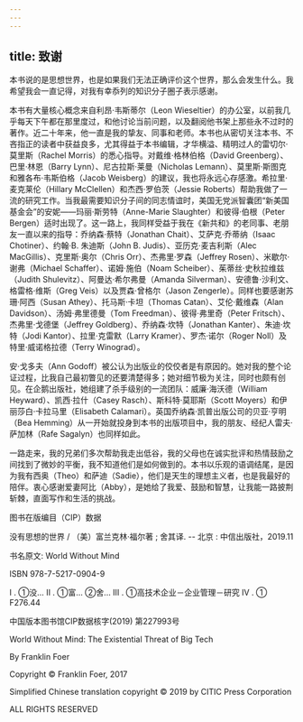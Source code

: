 ```yaml
---
---
---
```

title: 致谢
---




本书说的是思想世界，也是如果我们无法正确评价这个世界，那么会发生什么。我希望我会一直记得，对我有幸忝列的知识分子圈子表示感谢。

本书有大量核心概念来自利昂·韦斯蒂尔（Leon Wieseltier）的办公室，以前我几乎每天下午都在那里度过，和他讨论当前问题，以及翻阅他书架上那些永不过时的著作。近二十年来，他一直是我的挚友、同事和老师。本书也从密切关注本书、不吝指正的读者中获益良多，尤其得益于本书编辑，才华横溢、精明过人的雷切尔·莫里斯（Rachel Morris）的悉心指导。对戴维·格林伯格（David Greenberg）、巴里·林恩（Barry Lynn）、尼古拉斯·莱曼（Nicholas Lemann）、莫里斯·斯图克和雅各布·韦斯伯格（Jacob Weisberg）的建议，我也将永远心存感激。希拉里·麦克莱伦（Hillary McClellen）和杰西·罗伯茨（Jessie Roberts）帮助我做了一流的研究工作。当我最需要知识分子间的同志情谊时，美国无党派智囊团“新美国基金会”的安妮——玛丽·斯劳特（Anne-Marie Slaughter）和彼得·伯根（Peter Bergen）适时出现了。这一路上，我同样受益于我在《新共和》的老同事、老朋友一直以来的指导：乔纳森·蔡特（Jonathan Chait）、艾萨克·乔蒂纳（Isaac Chotiner）、约翰·B. 朱迪斯（John B. Judis）、亚历克·麦吉利斯（Alec MacGillis）、克里斯·奥尔（Chris Orr）、杰弗里·罗森（Jeffrey Rosen）、米歇尔·谢弗（Michael Schaffer）、诺姆·施伯（Noam Scheiber）、茱蒂丝·史秋拉维兹（Judith Shulevitz）、阿曼达·希尔弗曼（Amanda Silverman）、安德鲁·沙利文、格雷格·维斯（Greg Veis）以及贾森·曾格尔（Jason Zengerle）。同样也要感谢苏珊·阿西（Susan Athey）、托马斯·卡坦（Thomas Catan）、艾伦·戴维森（Alan Davidson）、汤姆·弗里德曼（Tom Freedman）、彼得·弗里奇（Peter Fritsch）、杰弗里·戈德堡（Jeffrey Goldberg）、乔纳森·坎特（Jonathan Kanter）、朱迪·坎特（Jodi Kantor）、拉里·克雷默（Larry Kramer）、罗杰·诺尔（Roger Noll）及特里·威诺格拉德（Terry Winograd）。

安·戈多夫（Ann Godoff）被公认为出版业的佼佼者是有原因的。她对我的整个论证过程，比我自己最初瞥见的还要清楚得多；她对细节极为关注，同时也颇有创见。在企鹅出版社，她组建了杀手级别的一流团队：威廉·海沃德（William Heyward）、凯西·拉什（Casey Rasch）、斯科特·莫耶斯（Scott Moyers）和伊丽莎白·卡拉马里（Elisabeth Calamari）。英国乔纳森·凯普出版公司的贝亚·亨明（Bea Hemming）从一开始就投身到本书的出版项目中，我的朋友、经纪人雷夫·萨加林（Rafe Sagalyn）也同样如此。

一路走来，我的兄弟们多次帮助我走出低谷，我的父母也在诚实批评和热情鼓励之间找到了微妙的平衡，我不知道他们是如何做到的。本书以乐观的语调结尾，是因为我有西奥（Theo）和萨迪（Sadie），他们是天生的理想主义者，也是我最好的陪伴。衷心感谢爱妻阿比（Abby），是她给了我爱、鼓励和智慧，让我能一路披荆斩棘，直面写作和生活的挑战。





图书在版编目（CIP）数据





没有思想的世界 / （美）富兰克林·福尔著 ; 舍其译. -- 北京 : 中信出版社，2019.11

书名原文: World Without Mind

ISBN 978-7-5217-0904-9

Ⅰ . ①没… Ⅱ . ①富… ②舍… Ⅲ . ①高技术企业－企业管理－研究 Ⅳ . ① F276.44

中国版本图书馆CIP数据核字(2019) 第227993号





World Without Mind: The Existential Threat of Big Tech

By Franklin Foer

Copyright © Franklin Foer, 2017

Simplified Chinese translation copyright © 2019 by CITIC Press Corporation

ALL RIGHTS RESERVED